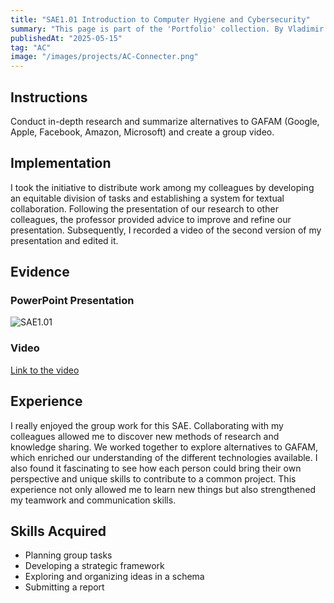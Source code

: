 ```yaml
---
title: "SAE1.01 Introduction to Computer Hygiene and Cybersecurity"
summary: "This page is part of the 'Portfolio' collection. By Vladimir Nechaev."
publishedAt: "2025-05-15"
tag: "AC"
image: "/images/projects/AC-Connecter.png"
---
```


## Instructions

Conduct in-depth research and summarize alternatives to GAFAM (Google, Apple, Facebook, Amazon, Microsoft) and create a group video.

## Implementation

I took the initiative to distribute work among my colleagues by developing an equitable division of tasks and establishing a system for textual collaboration. Following the presentation of our research to other colleagues, the professor provided advice to improve and refine our presentation. Subsequently, I recorded a video of the second version of my presentation and edited it.

## Evidence

### PowerPoint Presentation

![SAE1.01](/images/projects/SAE1.01.png)

### Video

[Link to the video](https://youtu.be/HjLv2XwiU40)

## Experience

I really enjoyed the group work for this SAE. Collaborating with my colleagues allowed me to discover new methods of research and knowledge sharing. We worked together to explore alternatives to GAFAM, which enriched our understanding of the different technologies available. I also found it fascinating to see how each person could bring their own perspective and unique skills to contribute to a common project. This experience not only allowed me to learn new things but also strengthened my teamwork and communication skills.

## Skills Acquired

- Planning group tasks
- Developing a strategic framework
- Exploring and organizing ideas in a schema
- Submitting a report
